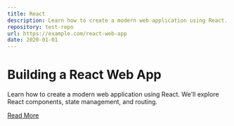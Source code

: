 ---
title: React
description: Learn how to create a modern web application using React. We'll explore React components, state management, and routing.
repository: test-repo
url: https://example.com/react-web-app
date: 2020-01-01
---

# Building a React Web App

Learn how to create a modern web application using React. We'll explore React components, state management, and routing.

[Read More](https://example.com/react-web-app)
